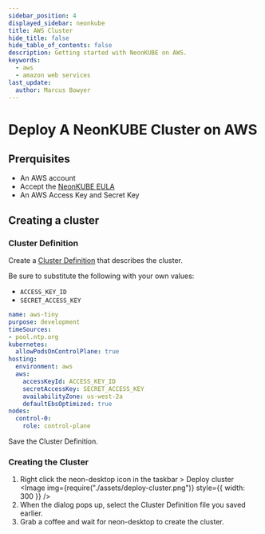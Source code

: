 ---
sidebar_position: 4
displayed_sidebar: neonkube
title: AWS Cluster
hide_title: false
hide_table_of_contents: false
description: Getting started with NeonKUBE on AWS.
keywords:
  - aws
  - amazon web services
last_update:
  author: Marcus Bowyer
---


# Deploy A NeonKUBE Cluster on AWS

## Prerquisites

- An AWS account
- Accept the [NeonKUBE EULA](https://aws.amazon.com/marketplace/server/procurement?productId=e42b4534-a895-49d0-8c2e-1cafd10df38e)
- An AWS Access Key and Secret Key

## Creating a cluster

### Cluster Definition

Create a
[Cluster Definition](https://api-docs.neonforge.com/neonkube/api/Neon.Kube.ClusterDef.ClusterDefinition.html)
that describes the cluster.

Be sure to substitute the following with your own values:

- `ACCESS_KEY_ID`
- `SECRET_ACCESS_KEY`

```yaml
name: aws-tiny
purpose: development
timeSources:
- pool.ntp.org
kubernetes:
  allowPodsOnControlPlane: true
hosting:
  environment: aws
  aws:
    accessKeyId: ACCESS_KEY_ID
    secretAccessKey: SECRET_ACCESS_KEY
    availabilityZone: us-west-2a
    defaultEbsOptimized: true
nodes:
  control-0:
    role: control-plane
```

Save the Cluster Definition.

### Creating the Cluster

1. Right click the neon-desktop icon in the taskbar > Deploy cluster
   <Image img={require("./assets/deploy-cluster.png")} style={{ width: 300 }} />
2. When the dialog pops up, select the Cluster Definition file you saved
   earlier.
3. Grab a coffee and wait for neon-desktop to create the cluster.
